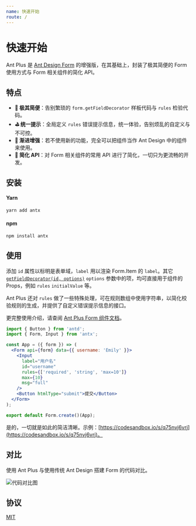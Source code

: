 ```yaml
---
name: 快速开始
route: /
---
```



# 快速开始

Ant Plus 是 [Ant Design Form](https://ant.design/components/form-cn/) 的增强版，在其基础上，封装了极其简便的 Form 使用方式与 Form 相关组件的简化 API。

## 特点

- **🧬 极其简便**：告别繁琐的 `form.getFieldDecorator` 样板代码与 `rules` 检验代码。
- **⛳️ 统一提示**：全局定义 `rules` 错误提示信息，统一体验，告别烦乱的自定义与不可控。
- **💅 渐进增强**：若不使用新的功能，完全可以把组件当作 Ant Design 中的组件来使用。
- **🥽 简化 API**：对 Form 相关组件的常用 API 进行了简化，一切只为更流畅的开发。

## 安装

#### Yarn

```bash
yarn add antx
```

#### npm

```bash
npm install antx
```

## 使用

添加 `id` 属性以标明是表单域，`label` 用以渲染 Form.Item 的 `label`。其它 [`getFieldDecorator(id, options)`](<https://ant.design/components/form-cn/#getFieldDecorator(id,-options)-%E5%8F%82%E6%95%B0>) `options` 参数中的项，均可直接用于组件的 Props，例如 `rules` `initialValue` 等。

Ant Plus 还对 `rules` 做了一些特殊处理，可在规则数组中使用字符串，以简化校验规则的生成，并提供了自定义错误提示信息的接口。

更完整使用介绍，请查阅 [Ant Plus Form 组件文档](#/form)。

```jsx harmony
import { Button } from 'antd';
import { Form, Input } from 'antx';

const App = ({ form }) => (
  <Form api={form} data={{ username: 'Emily' }}>
    <Input
      label="用户名"
      id="username"
      rules={['required', 'string', 'max=10']}
      max={10}
      msg="full"
    />
    <Button htmlType="submit">提交</Button>
  </Form>
);

export default Form.create()(App);
```

是的，一切就是如此的简洁清晰。示例：[https://codesandbox.io/s/q75nvj6vrj](https://codesandbox.io/s/q75nvj6vrj)。

## 对比

使用 Ant Plus 与使用传统 Ant Design 搭建 Form 的代码对比。

![代码对比图](https://raw.githubusercontent.com/nanxiaobei/ant-plus/master/contrast/demo.png)

## 协议

[MIT](https://github.com/nanxiaobei/ant-plus/blob/master/LICENSE)
